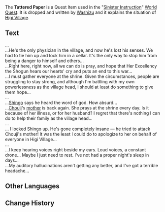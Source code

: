 {{Item Infobox
|id           = 100987
|image        = Book Letter.png
|type         = Quest Items
|description  = A crumpled note very messy, illegible handwriting.
|source1      = Dropped by [[Washizu]]
}}
The '''Tattered Paper''' is a Quest Item used in the "[[Sinister Instruction]]" [[World Quest]]. It is dropped and written by [[Washizu]] and it explains the situation of [[Higi Village]].

==Text==
...<br />
...He's the only physician in the village, and now he's lost his senses. We had to tie him up and lock him in a cellar. It's the only way to stop him from being a danger to himself and others...<br />
...Right here, right now, all we can do is pray, and hope that Her Excellency the Shogun hears our hearts' cry and puts an end to this war...<br />
...I must gather everyone at the shrine. Given the circumstances, people are struggling to stay strong, and although I'm battling with my own powerlessness as the village head, I should at least do something to give them hope...<br />
...<br />
...[[Shingo]] says he heard the word of god. How absurd...<br />
...[[Chouji]]'s [[Chouji's Mother|mother]] is back again. She prays at the shrine every day. Is it because of her illness, or for her husband? I regret that there's nothing I can do to help their family as the village head...<br />
...<br />
... I locked Shingo up. He's gone completely insane &mdash; he tried to attack Chouji's mother! It was the least I could do to apologize to her on behalf of everyone in Higi Village...<br />
...<br />
...I keep hearing voices right beside my ears. Loud voices, a constant drone... Maybe I just need to rest. I've not had a proper night's sleep in days...<br />
...My auditory hallucinations aren't getting any better, and I've got a terrible headache...

==Other Languages==
{{Other Languages|default_hidden = 1
|en      = Tattered Paper
|zhs     = 破烂的纸条
|zhs_rm  = Pòlàn de Zhǐtiáo
|zht     = 破爛的紙條
|zht_rm  = Pòlàn de Zhǐtiáo
|ja      = ボロボロの紙切れ
|ja_rm   = Boroboro no Kamikire
|ko      = 너덜너덜한 쪽지
|ko_rm   = Neodeolneodeolhan Jjokji
|es      = Nota arrugada
|fr      = Note abimée
|ru      = Помятая записка
|th      = กระดาษโน้ตขาดรุ่งริ่ง
|th_rm   = 
|vi      = Mẩu Giấy Rách
|de      = Beschädigte Notiz
|id      = Kertas Usang
|pt      = Pedaço de Papel Amassado
|tr      = 
|it      = 
}}

==Change History==
{{Change History|2.0}}